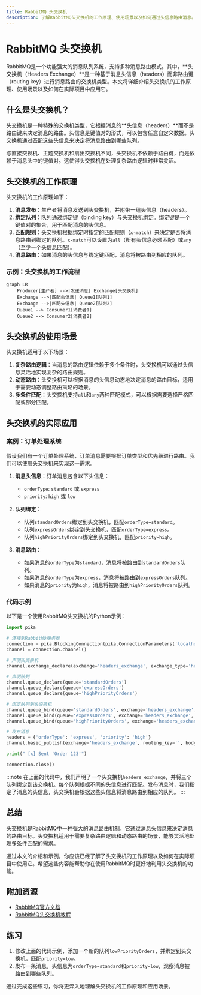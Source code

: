 ```yaml
---
title: RabbitMQ 头交换机
description: 了解RabbitMQ头交换机的工作原理、使用场景以及如何通过头信息路由消息。
---
```


# RabbitMQ 头交换机

RabbitMQ是一个功能强大的消息队列系统，支持多种消息路由模式。其中，**头交换机（Headers Exchange）**是一种基于消息头信息（headers）而非路由键（routing key）进行消息路由的交换机类型。本文将详细介绍头交换机的工作原理、使用场景以及如何在实际项目中应用它。

## 什么是头交换机？

头交换机是一种特殊的交换机类型，它根据消息的**头信息（headers）**而不是路由键来决定消息的路由。头信息是键值对的形式，可以包含任意自定义数据。头交换机通过匹配这些头信息来决定将消息路由到哪些队列。

与直接交换机、主题交换机和扇出交换机不同，头交换机不依赖于路由键，而是依赖于消息头中的键值对。这使得头交换机在处理复杂路由逻辑时非常灵活。

## 头交换机的工作原理

头交换机的工作原理如下：

1. **消息发布**：生产者将消息发送到头交换机，并附带一组头信息（headers）。
2. **绑定队列**：队列通过绑定键（binding key）与头交换机绑定。绑定键是一个键值对的集合，用于匹配消息的头信息。
3. **匹配规则**：头交换机根据绑定时指定的匹配规则（`x-match`）来决定是否将消息路由到绑定的队列。`x-match`可以设置为`all`（所有头信息必须匹配）或`any`（至少一个头信息匹配）。
4. **消息路由**：如果消息的头信息与绑定键匹配，消息将被路由到相应的队列。

### 示例：头交换机的工作流程

```mermaid
graph LR
    Producer[生产者] -->|发送消息| Exchange[头交换机]
    Exchange -->|匹配头信息| Queue1[队列1]
    Exchange -->|匹配头信息| Queue2[队列2]
    Queue1 --> Consumer1[消费者1]
    Queue2 --> Consumer2[消费者2]
```

## 头交换机的使用场景

头交换机适用于以下场景：

1. **复杂路由逻辑**：当消息的路由逻辑依赖于多个条件时，头交换机可以通过头信息灵活地实现复杂的路由规则。
2. **动态路由**：头交换机可以根据消息的头信息动态地决定消息的路由目标，适用于需要动态调整路由策略的场景。
3. **多条件匹配**：头交换机支持`all`和`any`两种匹配模式，可以根据需要选择严格匹配或部分匹配。

## 头交换机的实际应用

### 案例：订单处理系统

假设我们有一个订单处理系统，订单消息需要根据订单类型和优先级进行路由。我们可以使用头交换机来实现这一需求。

1. **消息头信息**：订单消息包含以下头信息：
   - `orderType`: `standard` 或 `express`
   - `priority`: `high` 或 `low`

2. **队列绑定**：
   - 队列`standardOrders`绑定到头交换机，匹配`orderType=standard`。
   - 队列`expressOrders`绑定到头交换机，匹配`orderType=express`。
   - 队列`highPriorityOrders`绑定到头交换机，匹配`priority=high`。

3. **消息路由**：
   - 如果消息的`orderType`为`standard`，消息将被路由到`standardOrders`队列。
   - 如果消息的`orderType`为`express`，消息将被路由到`expressOrders`队列。
   - 如果消息的`priority`为`high`，消息将被路由到`highPriorityOrders`队列。

### 代码示例

以下是一个使用RabbitMQ头交换机的Python示例：

```python
import pika

# 连接到RabbitMQ服务器
connection = pika.BlockingConnection(pika.ConnectionParameters('localhost'))
channel = connection.channel()

# 声明头交换机
channel.exchange_declare(exchange='headers_exchange', exchange_type='headers')

# 声明队列
channel.queue_declare(queue='standardOrders')
channel.queue_declare(queue='expressOrders')
channel.queue_declare(queue='highPriorityOrders')

# 绑定队列到头交换机
channel.queue_bind(queue='standardOrders', exchange='headers_exchange', arguments={'orderType': 'standard', 'x-match': 'all'})
channel.queue_bind(queue='expressOrders', exchange='headers_exchange', arguments={'orderType': 'express', 'x-match': 'all'})
channel.queue_bind(queue='highPriorityOrders', exchange='headers_exchange', arguments={'priority': 'high', 'x-match': 'any'})

# 发布消息
headers = {'orderType': 'express', 'priority': 'high'}
channel.basic_publish(exchange='headers_exchange', routing_key='', body='Order 123', properties=pika.BasicProperties(headers=headers))

print(" [x] Sent 'Order 123'")

connection.close()
```

:::note
在上面的代码中，我们声明了一个头交换机`headers_exchange`，并将三个队列绑定到该交换机。每个队列根据不同的头信息进行匹配。发布消息时，我们指定了消息的头信息，头交换机会根据这些头信息将消息路由到相应的队列。
:::

## 总结

头交换机是RabbitMQ中一种强大的消息路由机制，它通过消息头信息来决定消息的路由目标。头交换机适用于需要复杂路由逻辑和动态路由的场景，能够灵活地处理多条件匹配的需求。

通过本文的介绍和示例，你应该已经了解了头交换机的工作原理以及如何在实际项目中使用它。希望这些内容能帮助你在使用RabbitMQ时更好地利用头交换机的功能。

## 附加资源

- [RabbitMQ官方文档](https://www.rabbitmq.com/documentation.html)
- [RabbitMQ头交换机教程](https://www.rabbitmq.com/tutorials/tutorial-five-python.html)

## 练习

1. 修改上面的代码示例，添加一个新的队列`lowPriorityOrders`，并绑定到头交换机，匹配`priority=low`。
2. 发布一条消息，头信息为`orderType=standard`和`priority=low`，观察消息被路由到哪些队列。

通过完成这些练习，你将更深入地理解头交换机的工作原理和应用场景。